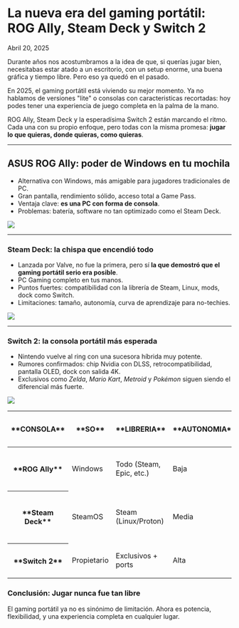 # La nueva era del gaming portátil: ROG Ally, Steam Deck  y Switch 2

Abril 20, 2025

<div class='espacio'/>

Durante años nos acostumbramos a la idea de que, si querías jugar bien, necesitabas estar atado a un escritorio, con un setup enorme, una buena gráfica y tiempo libre. Pero eso ya quedó en el pasado.

En 2025, el gaming portátil está viviendo su mejor momento. Ya no hablamos de versiones "lite" o consolas con caracteristicas recortadas: hoy podes tener una experiencia de juego completa en la palma de la mano.

ROG Ally, Steam Deck y la esperadísima Switch 2 están marcando el ritmo. Cada una con su propio enfoque, pero todas con la misma promesa: **jugar lo que quieras, donde quieras, como quieras**.

<div class='espacio'/>
<hr/>
<div class='espacio'/>

## ASUS ROG Ally: poder de Windows en tu mochila

- Alternativa con Windows, más amigable para jugadores tradicionales de PC.
- Gran pantalla, rendimiento sólido, acceso total a Game Pass.
- Ventaja clave: **es una PC con forma de consola**.
- Problemas: batería, software no tan optimizado como el Steam Deck.

![](/assets/blog-assets/LaNuevaEraDelGamingPortátil/AsusRogAlly.webp)

<hr/>
<div class='espacio'/>

### Steam Deck: la chispa que encendió todo

- Lanzada por Valve, no fue la primera, pero sí **la que demostró que el gaming portátil serio era posible**.
- PC Gaming completo en tus manos.
- Puntos fuertes: compatibilidad con la librería de Steam, Linux, mods, dock como Switch.
- Limitaciones: tamaño, autonomía, curva de aprendizaje para no-techies.

![](/assets/blog-assets/LaNuevaEraDelGamingPortátil/SteamDeck.webp)

<hr/>
<div class='espacio'/>

### Switch 2: la consola portátil más esperada

- Nintendo vuelve al ring con una sucesora híbrida muy potente.
- Rumores confirmados: chip Nvidia con DLSS, retrocompatibilidad, pantalla OLED, dock con salida 4K.
- Exclusivos como *Zelda*, *Mario Kart*, *Metroid* y *Pokémon* siguen siendo el diferencial más fuerte.

![](/assets/blog-assets/LaNuevaEraDelGamingPortátil/Switch2.webp)

<div class='espacio'/>

<div class='table'>
<table>
<thead>
<tr>
    <th><p>**CONSOLA**</p></th>
    <th><p>**SO**</p></th>
    <th><p>**LIBRERIA**</p></th>
    <th><p>**AUTONOMIA**</p></th>
    <th><p>**DOCK TV**</p></th>
    <th><p>**PRECIO**</p></th>
</tr>
</thead>
<tbody>
    <tr>
        <th><p>**ROG Ally**</p></th>
        <td><p>Windows </p></td>
        <td><p>Todo (Steam, Epic, etc.)</p></td>
        <td><p>Baja</p></td>
        <td><p>Sí</p></td>
        <td><p>
        512GB - $699
        1TB - $799
        </p></td>
    </tr>
    <tr>
        <th><p>**Steam Deck**</p></th>
        <td><p>SteamOS</p></td>
        <td><p>Steam (Linux/Proton)</p></td>
        <td><p>Media</p></td>
        <td><p>Sí</p></td>
        <td><p>
        64GB - $399
        256GB - $529
        512 GB - $649
        </p></td>
    </tr>
    <tr>
        <th><p>**Switch 2**</p></th>
        <td><p>Propietario</p></td>
        <td><p>Exclusivos + ports</p></td>
        <td><p>Alta</p></td>
        <td><p>Sí</p></td>
        <td><p>
        256GB - $449
        </p></td>
    </tr>
</tbody>
</table>
</div>
<div class='espacio'/>

### Conclusión: Jugar nunca fue tan libre

El gaming portátil ya no es sinónimo de limitación. Ahora es potencia, flexibilidad, y una experiencia completa en cualquier lugar.

<div class='espacio'/>